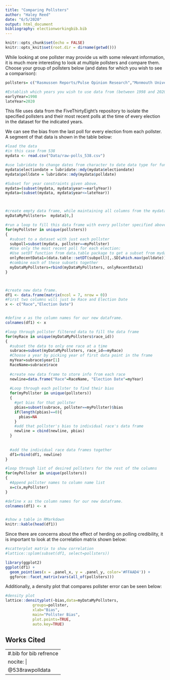 ```yaml
---
title: "Comparing Pollsters"
author: "Haley Reed"
date: "6/5/2020"
output: html_document
bibliography: electionworkingbib.bib
---
```



```r
knitr::opts_chunk$set(echo = FALSE)
knitr::opts_knit$set(root.dir = dirname(getwd()))
```



While looking at one pollster may provide us with some relevant information, it is much more interesting to look at multiple pollsters and compare them. Choose your group of pollsters below (and dates for which you wish to see a comparison):

```r
pollsters= c("Rasmussen Reports/Pulse Opinion Research","Monmouth University", "Marist College", "ABC News/The Washington Post","SurveyUSA","Quinnipiac University")

#Establish which years you wish to use data from (between 1998 and 2020):
earlyYear=1998
lateYear=2020
```

This file uses data from the FiveThirtyEight's repository to isolate the specified pollsters and their most recent polls at the time of every election in the dataset for the indicated years.

We can see the bias from the last poll for every election from each pollster. A segment of that data is shown in the table below:
```r

#load the data
#in this case from 538
mydata <- read.csv("Data/raw-polls_538.csv")
```
  
```r



#use lubridate to change dates from character to date data type for functionality. 
mydata$electiondate = lubridate::mdy(mydata$electiondate)
mydata$polldate = lubridate::mdy(mydata$polldate)

#Subset for year constraints given above.
mydata=(subset(mydata, mydata$year>=earlyYear))
mydata=(subset(mydata, mydata$year<=lateYear))



#create empty data frame, while maintaining all columns from the mydata structure
myDataMyPollsters=  mydata[0,]

#run a loop to fill this data frame with every pollster specified above
for(myPollster in unique(pollsters))
{
  #subset to a dataset with just each pollster
  subpoll=subset(mydata, pollster==myPollster)
  #Use only the most recent poll for each election:
  #Use setDT function from data.table package to get a subset from mydata with just the max. value of the date element for each race (grouped with the keyby function). Call this new subset of data onlyRecentData.
  onlyRecentData1=(data.table::setDT(subpoll)[,.SD[which.max(polldate)],keyby=race_id])
  #combine each of these subsets together
  myDataMyPollsters=rbind(myDataMyPollsters, onlyRecentData1)
}



#create new data frame.
df1 <- data.frame(matrix(ncol = 7, nrow = 0))
#First two columns will just be Race and Election Date
x <- c("Race","Election Date")


#define x as the column names for our new dataframe.
colnames(df1) <- x

#loop through pollster filtered data to fill the data frame
for(myRace in unique(myDataMyPollsters$race_id))
{
  #subset the data to only one race at a time
  subrace=subset(myDataMyPollsters, race_id==myRace)
  #Choose a year by picking year of first data point in the frame
  myYear=subrace$year[1]
  RaceName=subrace$race
  
  #create new data frame to store info from each race
  newline=data.frame("Race"=RaceName, "Election Date"=myYear)
  
  #Loop through each pollster to find their bias
  for(myPollster in unique(pollsters))
  {
    #get bias for that pollster
    pbias=subset(subrace, pollster==myPollster)$bias
    if(length(pbias)==0){
      pbias=NA
    }
    #add that pollster's bias to individual race's data frame
    newline = cbind(newline, pbias)
  }
  
  
  #add the individual race data frames together 
  df1=rbind(df1, newline)
}

#loop through list of desired pollsters for the rest of the columns
for(myPollster in unique(pollsters))
{
  #Append pollster names to column name list
  x=c(x,myPollster)
}

#define x as the column names for our new dataframe.
colnames(df1) <- x


#show a table in RMarkdown
knitr::kable(head(df1))
```

Since there are concerns about the effect of herding on polling credibility, it is important to look at the correlation matrix shown below:

```r
#scatterplot matrix to show correlation
#lattice::splom(subset(df1, select=pollsters))

library(ggplot2)
ggplot(df1) +
  geom_point(aes(x = .panel_x, y = .panel_y, color='#FFAAD4')) +
  ggforce::facet_matrix(vars(all_of(pollsters)))

```

Additionally, a density plot that compares pollster error can be seen below:

```r
#density plot 
lattice::densityplot(~bias,data=myDataMyPollsters,
            groups=pollster,
            xlab="Bias",
            main="Pollster Bias",
            plot.points=TRUE,
            auto.key=TRUE)
```

\newpage
## Works Cited

---
#.bib for bib refrence
nocite: |
  @538rawpolldata
---
